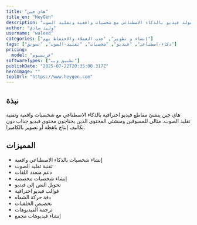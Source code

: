 ```yaml
---
title: "هاي جين"
title_en: "HeyGen"
description: "مولد فيديو بالذكاء الاصطناعي مع شخصيات واقعية وتقليد الصوت"
author: "وليد صادق"
username: "waleed"
categories: ["إنشاء و تطوير", "جذب العملاء والاحتفاظ بهم"]
tags: ["ذكاء-اصطناعي", "فيديو", "شخصيات", "تقليد-الصوت", "تسويق"]
pricing:
  model: "فريميوم"
softwareTypes: ["تطبيق ويب"]
publishDate: "2025-07-22T20:35:00.317Z"
heroImage: ""
toolUrl: "https://www.heygen.com"
---
```

## نبذة
هاي جين ينشئ مقاطع فيديو احترافية بالذكاء الاصطناعي مع شخصيات واقعية وتقنية تقليد الصوت. مثالي للمسوقين ومنشئي المحتوى الذين يحتاجون محتوى فيديو جذاب دون تكاليف إنتاج باهظة أو تصوير بالكاميرا.

## المميزات
- إنشاء شخصيات بالذكاء الاصطناعي واقعية
- تقنية تقليد الصوت
- دعم متعدد اللغات
- إنشاء شخصيات مخصصة
- تحويل النص إلى فيديو
- قوالب فيديو احترافية
- دقة حركة الشفاه
- تخصيص الخلفيات
- ترجمة الفيديوهات
- إنشاء فيديوهات مجمع
